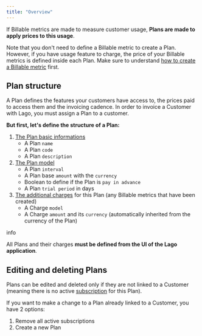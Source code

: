 ```yaml
---
title: "Overview"
---
```


If Billable metrics are made to measure customer usage, **Plans are made to apply prices to this usage**.

Note that you don't need to define a Billable metric to create a Plan. However, if you have usage feature to charge, the price of your Billable metrics is defined inside each Plan. Make sure to understand [how to create a Billable metric](/docs/guide/billable-metrics/overview) first.

## Plan structure[](#plan-structure "Direct link to heading")

A Plan defines the features your customers have access to, the prices paid to access them and the invoicing cadence. In order to invoice a Customer with Lago, you must assign a Plan to a customer.

**But first, let's define the structure of a Plan:**

1. [The Plan basic informations](#plan-structure)  
   * A Plan `name`  
   * A Plan `code`  
   * A Plan `description`
2. [The Plan model](/docs/guide/plans/plan-model)  
   * A Plan `interval`  
   * A Plan base `amount` with the `currency`  
   * Boolean to define if the Plan is `pay in advance`  
   * A Plan `trial period` in days
3. [The additional charges](/docs/guide/plans/charges) for this Plan (any Billable metrics that have been created)  
   * A Charge `model`  
   * A Charge `amount` and its `currency` (automatically inherited from the currency of the Plan)

info

All Plans and their charges **must be defined from the UI of the Lago application**.

## Editing and deleting Plans[](#editing-and-deleting-plans "Direct link to heading")

Plans can be edited and deleted only if they are not linked to a Customer (meaning there is no active [subscription](/docs/guide/plans/subscription) for this Plan).

If you want to make a change to a Plan already linked to a Customer, you have 2 options: 

1. Remove all active subscriptions
2. Create a new Plan